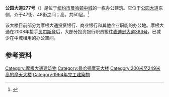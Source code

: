 {{Infobox building
|name               = 公园大道277号<br>277 Park Avenue
|image              = 277parkave.jpg
|image_size         = 225px
|caption            = 公园大道277号
|location           = 纽约市曼哈顿公园大道277号
|latd               = 40.755515
|longd              = -73.975153
|status             = 已完工
|start_date         = 1962
|completion_date    = 1964
|opening            = 1964年7月13日
|building_type      = 办公楼
|antenna_spire      = 
|roof               = {{convert|687|ft|m|abbr=on}}
|top_floor          = 
|floor_count        = 50
|elevator_count     = 
|cost               = 
|floor_area         = {{convert|1.5|e6sqft|m2|sigfig=3}}
|architect          = [[Emery_Roth|Emery Roth & Sons]]
|structural_engineer=
|main_contractor    = 
|developer          =
|owner              = 
|management         = 
|references         = 
}}

'''公园大道277号'''（{{lang-en|277 Park Avenue}}）是位于[[纽约市|纽约市]][[曼哈顿中城|曼哈顿中城]]的一栋办公建筑。它位于[[公园大道|公园大道]]东侧，介于47街、48街之间；高{{Convert|687|ft|m|0}}，共50层。<ref>{{cite web |url=http://www.aviewoncities.com/buildings/nyc/277parkavenue.htm |title=277 Park Avenue |work=aviewoncities.com |accessdate=2010-03-13 |archive-url=https://web.archive.org/web/20141018224302/http://www.aviewoncities.com/buildings/nyc/277parkavenue.htm |archive-date=2014-10-18 |dead-url=yes }}</ref>

该大楼目前部分为摩根大通投资银行、商业银行和其他企业职能的办公地。摩根大通在2008年接手[[贝尔斯登|贝尔斯登]]后，大部分投资银行职员搬往[[麦迪逊大道383号|麦迪逊大道383号]]，已减少在中城租用的办公空间。

== 参考资料 ==
{{Reflist}}

{{Coord|40|45|20|N|73|58|29|W|format=dms|display=title|type:landmark_region:US-NY}}
{{摩根大通}}
{{Authority control}}
[[Category:摩根大通建筑物|Category:摩根大通建筑物]]
[[Category:曼哈顿摩天大楼|Category:曼哈顿摩天大楼]]
[[Category:200米至249米高的摩天大楼|Category:200米至249米高的摩天大楼]]
[[Category:1964年完工建築物|Category:1964年完工建築物]]
